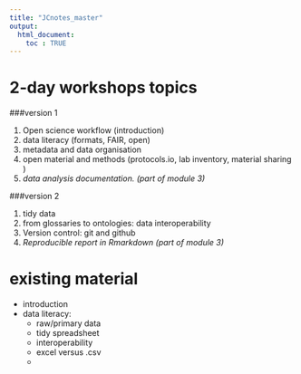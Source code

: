 ```yaml
---
title: "JCnotes_master"
output: 
  html_document:
    toc : TRUE
---
```


# 2-day workshops topics

###version 1

  1. Open science workflow (introduction)
 2.  data literacy (formats, FAIR, open)
 3.  metadata and data organisation
  1.  open material and methods (protocols.io, lab inventory, material sharing )
 4.  *data analysis documentation. (part of module 3)*

###version 2


1. tidy data
2. from glossaries to ontologies: data interoperability
3. Version control: git and github
4. *Reproducible report in Rmarkdown (part of module 3)*

# existing material

- introduction
- data literacy:
  - raw/primary data
  - tidy spreadsheet
  - interoperability
  - excel versus .csv
  - 
    

